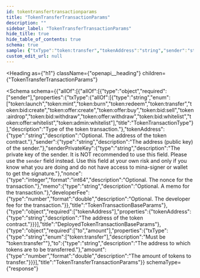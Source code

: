 ```yaml
---
id: tokentransfertransactionparams
title: "TokenTransferTransactionParams"
description: ""
sidebar_label: "TokenTransferTransactionParams"
hide_title: true
hide_table_of_contents: true
schema: true
sample: {"txType":"token:transfer","tokenAddress":"string","sender":"string","senderPrivateKey":"string","nonce":0,"memo":"string","developerFee":0,"to":"string","amount":0}
custom_edit_url: null
---
```



<Heading
  as={"h1"}
  className={"openapi__heading"}
  children={"TokenTransferTransactionParams"}
>
</Heading>





<Schema
  schema={{"allOf":[{"allOf":[{"type":"object","required":["sender"],"properties":{"txType":{"allOf":[{"type":"string","enum":["token:launch","token:mint","token:burn","token:redeem","token:transfer","token:bid:create","token:offer:create","token:offer:buy","token:bid:sell","token:airdrop","token:bid:withdraw","token:offer:withdraw","token:bid:whitelist","token:offer:whitelist","token:admin:whitelist"],"title":"TokenTransactionType"}],"description":"Type of the token transaction."},"tokenAddress":{"type":"string","description":"Optional. The address of the token contract."},"sender":{"type":"string","description":"The address (public key) of the sender."},"senderPrivateKey":{"type":"string","description":"The private key of the sender. It is NOT recommended to use this field. Please use the `sender` field instead. Use this field at your own risk and only if you know what you are doing and do not have access to mina-signer or wallet to get the signature."},"nonce":{"type":"integer","format":"int64","description":"Optional. The nonce for the transaction."},"memo":{"type":"string","description":"Optional. A memo for the transaction."},"developerFee":{"type":"number","format":"double","description":"Optional. The developer fee for the transaction."}},"title":"TokenTransactionBaseParams"},{"type":"object","required":["tokenAddress"],"properties":{"tokenAddress":{"type":"string","description":"The address of the token contract."}}}],"title":"DeployedTokenTransactionBaseParams"},{"type":"object","required":["to","amount"],"properties":{"txType":{"type":"string","enum":["token:transfer"],"description":"Must be \"token:transfer\""},"to":{"type":"string","description":"The address to which tokens are to be transferred."},"amount":{"type":"number","format":"double","description":"The amount of tokens to transfer."}}}],"title":"TokenTransferTransactionParams"}}
  schemaType={"response"}
>
  
</Schema>
            